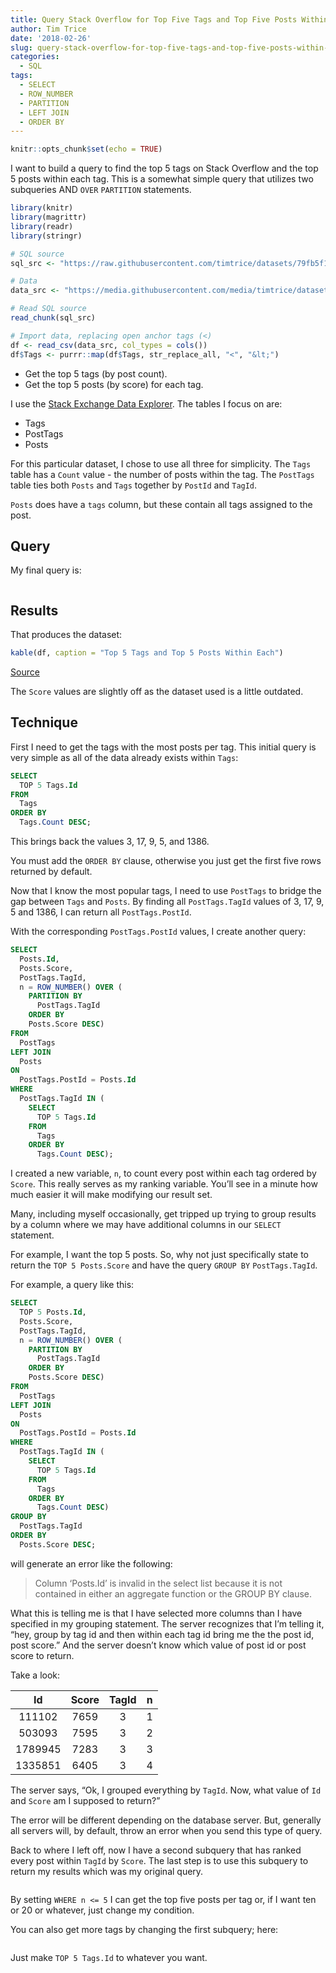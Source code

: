 ```yaml
---
title: Query Stack Overflow for Top Five Tags and Top Five Posts Within Each
author: Tim Trice
date: '2018-02-26'
slug: query-stack-overflow-for-top-five-tags-and-top-five-posts-within-each
categories:
  - SQL
tags:
  - SELECT
  - ROW_NUMBER
  - PARTITION
  - LEFT JOIN
  - ORDER BY
---
```


```r
knitr::opts_chunk$set(echo = TRUE)
```

I want to build a query to find the top 5 tags on Stack Overflow and the top 5 posts within each tag. This is a somewhat simple query that utilizes two subqueries AND `OVER` `PARTITION` statements.

```r
library(knitr)
library(magrittr)
library(readr)
library(stringr)
```

```r
# SQL source
sql_src <- "https://raw.githubusercontent.com/timtrice/datasets/79fb5f115c03ba856e62cad506a7b2a18a1a0223/stackoverflow/top-5-tags-and-top-5-posts-within.sql"

# Data
data_src <- "https://media.githubusercontent.com/media/timtrice/datasets/ff98eb5f8b64092925ee1e8df9782476e87e8e94/stackoverflow/top-5-tags-and-top-5-posts-within.csv"

# Read SQL source
read_chunk(sql_src)

# Import data, replacing open anchor tags (<)
df <- read_csv(data_src, col_types = cols())
df$Tags <- purrr::map(df$Tags, str_replace_all, "<", "&lt;")
```

  * Get the top 5 tags (by post count). 
  * Get the top 5 posts (by score) for each tag.

I use the [Stack Exchange Data Explorer](http://data.stackexchange.com/). The tables I focus on are:

  * Tags
  * PostTags
  * Posts

For this particular dataset, I chose to use all three for simplicity. The `Tags` table has a `Count` value - the number of posts within the tag. The `PostTags` table ties both `Posts` and `Tags` together by `PostId` and `TagId`. 

`Posts` does have a `tags` column, but these contain all tags assigned to the post.

## Query

My final query is:

```sql
```

## Results

That produces the dataset:

```r
kable(df, caption = "Top 5 Tags and Top 5 Posts Within Each")
```

[Source](http://data.stackexchange.com/stackoverflow/query/810701/top-5-tags-with-overall-posts-and-top-5-posts-within-each-by-score)

The `Score` values are slightly off as the dataset used is a little outdated. 

## Technique

First I need to get the tags with the most posts per tag. This initial query is very simple as all of the data already exists within `Tags`:

```sql
SELECT 
  TOP 5 Tags.Id
FROM 
  Tags
ORDER BY 
  Tags.Count DESC;
```

This brings back the values 3, 17, 9, 5, and 1386.

You must add the `ORDER BY` clause, otherwise you just get the first five rows returned by default.

Now that I know the most popular tags, I need to use `PostTags` to bridge the gap between `Tags` and `Posts`. By finding all `PostTags.TagId` values of 3, 17, 9, 5 and 1386, I can return all `PostTags.PostId`. 

With the corresponding `PostTags.PostId` values, I create another query:

```sql
SELECT
  Posts.Id,
  Posts.Score,
  PostTags.TagId,
  n = ROW_NUMBER() OVER (
    PARTITION BY
      PostTags.TagId
    ORDER BY
    Posts.Score DESC)
FROM
  PostTags
LEFT JOIN
  Posts
ON
  PostTags.PostId = Posts.Id
WHERE
  PostTags.TagId IN (
    SELECT
      TOP 5 Tags.Id
    FROM
      Tags
    ORDER BY
      Tags.Count DESC);
```

I created a new variable, `n`, to count every post within each tag ordered by `Score`. This really serves as my ranking variable. You'll see in a minute how much easier it will make modifying our result set. 

Many, including myself occasionally, get tripped up trying to group results by a column where we may have additional columns in our `SELECT` statement.

For example, I want the top 5 posts. So, why not just specifically state to return the `TOP 5 Posts.Score` and have the query `GROUP BY` `PostTags.TagId`.

For example, a query like this:

```sql
SELECT
  TOP 5 Posts.Id,
  Posts.Score,
  PostTags.TagId,
  n = ROW_NUMBER() OVER (
    PARTITION BY
      PostTags.TagId
    ORDER BY
    Posts.Score DESC)
FROM
  PostTags
LEFT JOIN
  Posts
ON
  PostTags.PostId = Posts.Id
WHERE
  PostTags.TagId IN (
    SELECT
      TOP 5 Tags.Id
    FROM
      Tags
    ORDER BY
      Tags.Count DESC)
GROUP BY 
  PostTags.TagId
ORDER BY 
  Posts.Score DESC;
```

will generate an error like the following:

> Column 'Posts.Id' is invalid in the select list because it is not contained in either an aggregate function or the GROUP BY clause.

What this is telling me is that I have selected more columns than I have specified in my grouping statement. The server recognizes that I'm telling it, "hey, group by tag id and then within each tag id bring me the the post id, post score." And the server doesn't know which value of post id or post score to return. 

Take a look:

|    Id   | Score | TagId | n |
|:-------:|:-----:|:-----:|:-:|
|  111102 |  7659 |   3   | 1 |
|  503093 |  7595 |   3   | 2 |
| 1789945 |  7283 |   3   | 3 |
| 1335851 |  6405 |   3   | 4 |

The server says, "Ok, I grouped everything by `TagId`. Now, what value of `Id` and `Score` am I supposed to return?"

The error will be different depending on the database server. But, generally all servers will, by default, throw an error when you send this type of query.

Back to where I left off, now I have a second subquery that has ranked every post within `TagId` by `Score`. The last step is to use this subquery to return my results which was my original query.

```sql
```

By setting `WHERE n <= 5` I can get the top five posts per tag or, if I want ten or 20 or whatever, just change my condition.

You can also get more tags by changing the first subquery; here:

```sql
```

Just make `TOP 5 Tags.Id` to whatever you want.

